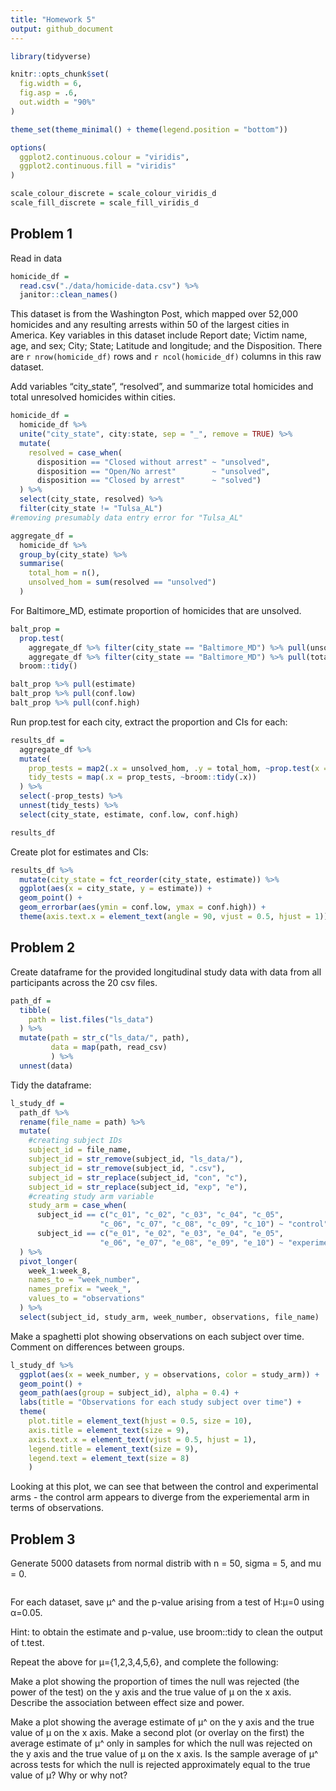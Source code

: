 ```yaml
---
title: "Homework 5"
output: github_document
---
```


```r
library(tidyverse)

knitr::opts_chunk$set(
  fig.width = 6, 
  fig.asp = .6,
  out.width = "90%"
)

theme_set(theme_minimal() + theme(legend.position = "bottom"))

options(
  ggplot2.continuous.colour = "viridis", 
  ggplot2.continuous.fill = "viridis"
)

scale_colour_discrete = scale_colour_viridis_d
scale_fill_discrete = scale_fill_viridis_d
```

## Problem 1

Read in data

```r
homicide_df = 
  read.csv("./data/homicide-data.csv") %>% 
  janitor::clean_names()
```

This dataset is from the Washington Post, which mapped over 52,000 homicides and any resulting arrests within 50 of the largest cities in America. Key variables in this dataset include Report date; Victim name, age, and sex; City; State; Latitude and longitude; and the Disposition. There are `r nrow(homicide_df)` rows and `r ncol(homicide_df)` columns in this raw dataset. 

Add variables "city_state", "resolved", and summarize total homicides and total unresolved homicides within cities. 

```r
homicide_df =
  homicide_df %>% 
  unite("city_state", city:state, sep = "_", remove = TRUE) %>% 
  mutate(
    resolved = case_when(
      disposition == "Closed without arrest" ~ "unsolved",
      disposition == "Open/No arrest"        ~ "unsolved",
      disposition == "Closed by arrest"      ~ "solved")
  ) %>% 
  select(city_state, resolved) %>% 
  filter(city_state != "Tulsa_AL")
#removing presumably data entry error for "Tulsa_AL"

aggregate_df = 
  homicide_df %>% 
  group_by(city_state) %>% 
  summarise(
    total_hom = n(),
    unsolved_hom = sum(resolved == "unsolved")
  )
```

For Baltimore_MD, estimate proportion of homicides that are unsolved. 

```r
balt_prop = 
  prop.test(
    aggregate_df %>% filter(city_state == "Baltimore_MD") %>% pull(unsolved_hom), 
    aggregate_df %>% filter(city_state == "Baltimore_MD") %>% pull(total_hom)) %>% 
  broom::tidy()

balt_prop %>% pull(estimate)
balt_prop %>% pull(conf.low) 
balt_prop %>% pull(conf.high)
```

Run prop.test for each city, extract the proportion and CIs for each:

```r
results_df = 
  aggregate_df %>%
  mutate(
    prop_tests = map2(.x = unsolved_hom, .y = total_hom, ~prop.test(x = .x, n = .y)), 
    tidy_tests = map(.x = prop_tests, ~broom::tidy(.x))
  ) %>% 
  select(-prop_tests) %>% 
  unnest(tidy_tests) %>% 
  select(city_state, estimate, conf.low, conf.high)

results_df
```

Create plot for estimates and CIs:

```r
results_df %>% 
  mutate(city_state = fct_reorder(city_state, estimate)) %>% 
  ggplot(aes(x = city_state, y = estimate)) +
  geom_point() +
  geom_errorbar(aes(ymin = conf.low, ymax = conf.high)) +
  theme(axis.text.x = element_text(angle = 90, vjust = 0.5, hjust = 1))
```

## Problem 2

Create dataframe for the provided longitudinal study data with data from all participants across the 20 csv files. 

```r
path_df = 
  tibble(
    path = list.files("ls_data")
  ) %>% 
  mutate(path = str_c("ls_data/", path),
         data = map(path, read_csv)
         ) %>% 
  unnest(data)
```

Tidy the dataframe:

```r
l_study_df = 
  path_df %>% 
  rename(file_name = path) %>% 
  mutate(
    #creating subject IDs
    subject_id = file_name,
    subject_id = str_remove(subject_id, "ls_data/"),
    subject_id = str_remove(subject_id, ".csv"),
    subject_id = str_replace(subject_id, "con", "c"),
    subject_id = str_replace(subject_id, "exp", "e"),
    #creating study arm variable
    study_arm = case_when(
      subject_id == c("c_01", "c_02", "c_03", "c_04", "c_05", 
                    "c_06", "c_07", "c_08", "c_09", "c_10") ~ "control",
      subject_id == c("e_01", "e_02", "e_03", "e_04", "e_05", 
                    "e_06", "e_07", "e_08", "e_09", "e_10") ~ "experimental")
  ) %>% 
  pivot_longer(
    week_1:week_8,
    names_to = "week_number",
    names_prefix = "week_",
    values_to = "observations"
  ) %>% 
  select(subject_id, study_arm, week_number, observations, file_name)
```

Make a spaghetti plot showing observations on each subject over time. Comment on differences between groups.

```r
l_study_df %>% 
  ggplot(aes(x = week_number, y = observations, color = study_arm)) + 
  geom_point() +
  geom_path(aes(group = subject_id), alpha = 0.4) + 
  labs(title = "Observations for each study subject over time") +
  theme(
    plot.title = element_text(hjust = 0.5, size = 10),
    axis.title = element_text(size = 9),
    axis.text.x = element_text(vjust = 0.5, hjust = 1),
    legend.title = element_text(size = 9),
    legend.text = element_text(size = 8)
    )
```

Looking at this plot, we can see that between the control and experimental arms - the control arm appears to diverge from the experiemental arm in terms of observations. 

## Problem 3

Generate 5000 datasets from normal distrib with n = 50, sigma = 5, and mu = 0. 

```r

```

For each dataset, save μ^ and the p-value arising from a test of H:μ=0 using α=0.05. 

Hint: to obtain the estimate and p-value, use broom::tidy to clean the output of t.test.

Repeat the above for μ={1,2,3,4,5,6}, and complete the following:

Make a plot showing the proportion of times the null was rejected (the power of the test) on the y axis and the true value of μ on the x axis. Describe the association between effect size and power.

Make a plot showing the average estimate of μ^ on the y axis and the true value of μ on the x axis. Make a second plot (or overlay on the first) the average estimate of μ^ only in samples for which the null was rejected on the y axis and the true value of μ on the x axis. Is the sample average of μ^ across tests for which the null is rejected approximately equal to the true value of μ? Why or why not?
